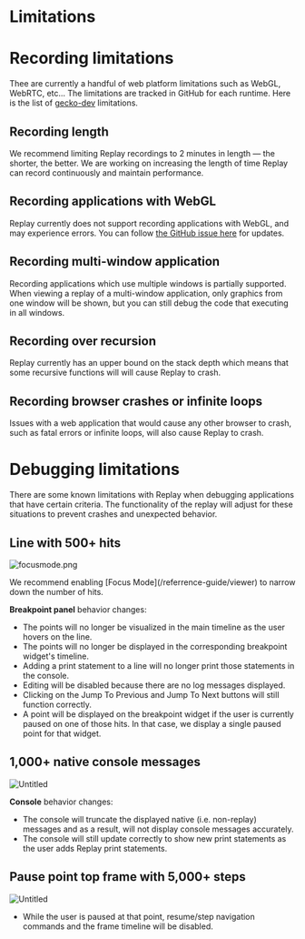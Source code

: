 
# Limitations

# Recording limitations

Thee are currently a handful of web platform limitations such as WebGL, WebRTC, etc... The limitations are tracked in GitHub for each runtime. Here is the list of [gecko-dev](https://github.com/replayio/gecko-dev/issues?q=is%3Aissue+is%3Aopen+label%3Alimitation+) limitations.

## Recording length

We recommend limiting Replay recordings to 2 minutes in length — the shorter, the better. We are working on increasing the length of time Replay can record continuously and maintain performance.

## Recording applications with WebGL

Replay currently does not support recording applications with WebGL, and may experience errors. You can follow [the GitHub issue here](https://github.com/replayio/gecko-dev/issues/58) for updates.

## Recording multi-window application

Recording applications which use multiple windows is partially supported. When viewing a replay of a multi-window application, only graphics from one window will be shown, but you can still debug the code that executing in all windows.

## Recording over recursion

Replay currently has an upper bound on the stack depth which means that some recursive functions will will cause Replay to crash.

## Recording browser crashes or infinite loops

Issues with a web application that would cause any other browser to crash, such as fatal errors or infinite loops, will also cause Replay to crash.

# Debugging limitations

There are some known limitations with Replay when debugging applications that have certain criteria. The functionality of the replay will adjust for these situations to prevent crashes and unexpected behavior.

## Line with 500+ hits

![focusmode.png](/media/resources/get-help/limitations/focusmode.png)

<Callout type="info" emoji="💡">
We recommend enabling [Focus Mode](/referrence-guide/viewer) to narrow down the number of hits.

</Callout>

**Breakpoint panel** behavior changes:

- The points will no longer be visualized in the main timeline as the user hovers on the line.
- The points will no longer be displayed in the corresponding breakpoint widget's timeline.
- Adding a print statement to a line will no longer print those statements in the console.
- Editing will be disabled because there are no log messages displayed.
- Clicking on the Jump To Previous and Jump To Next buttons will still function correctly.
- A point will be displayed on the breakpoint widget if the user is currently paused on one of those hits. In that case, we display a single paused point for that widget.

## 1,000+ native console messages

![Untitled](/media/resources/get-help/limitations/Untitled.png)

**Console** behavior changes:

- The console will truncate the displayed native (i.e. non-replay) messages and as a result, will not display console messages accurately.
- The console will still update correctly to show new print statements as the user adds Replay print statements.

## Pause point top frame with 5,000+ steps

![Untitled](/media/resources/get-help/limitations/Untitled%201.png)

- While the user is paused at that point, resume/step navigation commands and the frame timeline will be disabled.